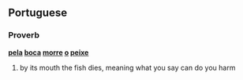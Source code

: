 ==Portuguese==

===Proverb===
'''[[pela]] [[boca]] [[morre]] [[o]] [[peixe]]'''

# by its mouth the fish dies, meaning what you say can do you harm